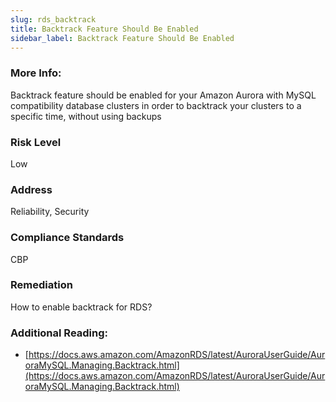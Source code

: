 ```yaml
---
slug: rds_backtrack
title: Backtrack Feature Should Be Enabled
sidebar_label: Backtrack Feature Should Be Enabled
---
```


### More Info:

Backtrack feature should be enabled for your Amazon Aurora with MySQL compatibility database clusters in order to backtrack your clusters to a specific time, without using backups

### Risk Level

Low

### Address

Reliability, Security

### Compliance Standards

CBP

### Remediation

How to enable backtrack for RDS?

### Additional Reading:

- [https://docs.aws.amazon.com/AmazonRDS/latest/AuroraUserGuide/AuroraMySQL.Managing.Backtrack.html](https://docs.aws.amazon.com/AmazonRDS/latest/AuroraUserGuide/AuroraMySQL.Managing.Backtrack.html) 

